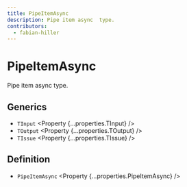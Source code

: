 ```yaml
---
title: PipeItemAsync
description: Pipe item async  type.
contributors:
  - fabian-hiller
---
```



# PipeItemAsync

Pipe item async type.

## Generics

- `TInput` <Property {...properties.TInput} />
- `TOutput` <Property {...properties.TOutput} />
- `TIssue` <Property {...properties.TIssue} />

## Definition

- `PipeItemAsync` <Property {...properties.PipeItemAsync} />
